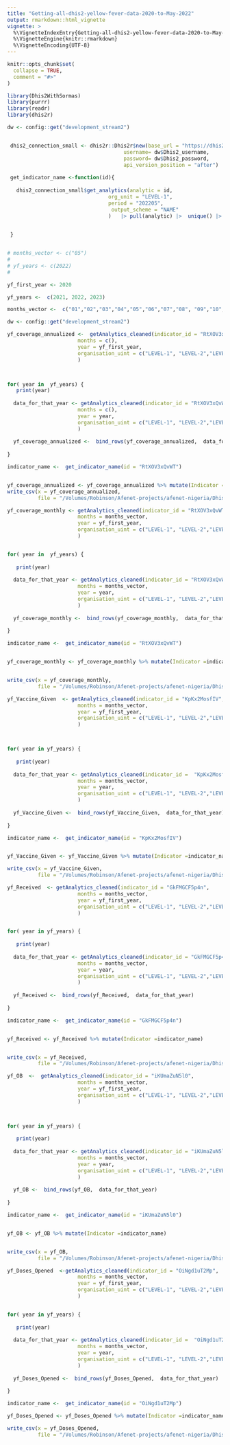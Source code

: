```yaml
---
title: "Getting-all-dhis2-yellow-fever-data-2020-to-May-2022"
output: rmarkdown::html_vignette
vignette: >
  %\VignetteIndexEntry{Getting-all-dhis2-yellow-fever-data-2020-to-May-2022}
  %\VignetteEngine{knitr::rmarkdown}
  %\VignetteEncoding{UTF-8}
---
```


```r
knitr::opts_chunk$set(
  collapse = TRUE,
  comment = "#>"
)
```

```r
library(Dhis2WithSormas)
library(purrr)
library(readr)
library(dhis2r)
```

```r



dw <- config::get("development_stream2")


 dhis2_connection_small <- dhis2r::Dhis2r$new(base_url = "https://dhis2nigeria.org.ng/dhis/",
                                      username= dw$Dhis2_username,
                                      password= dw$Dhis2_password,
                                      api_version_position = "after")
 
 get_indicator_name <-function(id){
   
   dhis2_connection_small$get_analytics(analytic = id,
                                 org_unit = "LEVEL-1",
                                 period = "202205",
                                  output_scheme = "NAME"
                                 )   |> pull(analytic) |>  unique() |> as.character()

   
 }  


# months_vector <- c("05")
# 
# yf_years <- c(2022)
# 

yf_first_year <- 2020

yf_years <-  c(2021, 2022, 2023)

months_vector <-  c("01","02","03","04","05","06","07","08", "09","10","11","12")

```

```r

dw <- config::get("development_stream2")
```



```r
yf_coverage_annualized <-  getAnalytics_cleaned(indicator_id = "RtXOV3xQvWT",
                       months = c(),
                       year = yf_first_year,
                       organisation_uint = c("LEVEL-1", "LEVEL-2","LEVEL-3")
                       )



for( year in  yf_years) {
   print(year)
  
  data_for_that_year <- getAnalytics_cleaned(indicator_id = "RtXOV3xQvWT",
                       months = c(),
                       year = year,
                       organisation_uint = c("LEVEL-1", "LEVEL-2","LEVEL-3")
                       )
  
  yf_coverage_annualized <-  bind_rows(yf_coverage_annualized,  data_for_that_year)
  
}

indicator_name <-  get_indicator_name(id = "RtXOV3xQvWT")


yf_coverage_annualized <- yf_coverage_annualized %>% mutate(Indicator =indicator_name)
write_csv(x = yf_coverage_annualized,
          file = "/Volumes/Robinson/Afenet-projects/afenet-nigeria/Dhis2WithSormas/data-raw/yf_coverage_annualized.csv")
```


```r
yf_coverage_monthly <- getAnalytics_cleaned(indicator_id = "RtXOV3xQvWT",
                       months = months_vector,
                       year = yf_first_year,
                       organisation_uint = c("LEVEL-1", "LEVEL-2","LEVEL-3")
                       )


for( year in  yf_years) {
  
   print(year)
  
  data_for_that_year <- getAnalytics_cleaned(indicator_id = "RtXOV3xQvWT",
                       months = months_vector,
                       year = year,
                       organisation_uint = c("LEVEL-1", "LEVEL-2","LEVEL-3")
                       )
  
  yf_coverage_monthly <-  bind_rows(yf_coverage_monthly,  data_for_that_year)
  
}

indicator_name <-  get_indicator_name(id = "RtXOV3xQvWT")


yf_coverage_monthly <- yf_coverage_monthly %>% mutate(Indicator =indicator_name)


write_csv(x = yf_coverage_monthly,
          file = "/Volumes/Robinson/Afenet-projects/afenet-nigeria/Dhis2WithSormas/data-raw/yf_coverage_monthly.csv")
```


```r
yf_Vaccine_Given  <- getAnalytics_cleaned(indicator_id = "KpKx2MosfIV",
                       months = months_vector,
                       year = yf_first_year,
                       organisation_uint = c("LEVEL-1", "LEVEL-2","LEVEL-3")
                       )



for( year in yf_years) {
  
   print(year)
  
  data_for_that_year <- getAnalytics_cleaned(indicator_id =  "KpKx2MosfIV",
                       months = months_vector,
                       year = year,
                       organisation_uint = c("LEVEL-1", "LEVEL-2","LEVEL-3")
                       )
  
  yf_Vaccine_Given <-  bind_rows(yf_Vaccine_Given,  data_for_that_year)
  
}

indicator_name <-  get_indicator_name(id = "KpKx2MosfIV")


yf_Vaccine_Given <- yf_Vaccine_Given %>% mutate(Indicator =indicator_name)

write_csv(x = yf_Vaccine_Given,
          file = "/Volumes/Robinson/Afenet-projects/afenet-nigeria/Dhis2WithSormas/data-raw/yf_Vaccine_Given.csv")


```


```r
yf_Received  <- getAnalytics_cleaned(indicator_id = "GkFMGCF5p4n",
                       months = months_vector,
                       year = yf_first_year,
                       organisation_uint = c("LEVEL-1", "LEVEL-2","LEVEL-3")
                       )


for( year in yf_years) {
  
   print(year)
  
  data_for_that_year <- getAnalytics_cleaned(indicator_id = "GkFMGCF5p4n",
                       months = months_vector,
                       year = year,
                       organisation_uint = c("LEVEL-1", "LEVEL-2","LEVEL-3")
                       )
  
  yf_Received <-  bind_rows(yf_Received,  data_for_that_year)
  
}

indicator_name <-  get_indicator_name(id = "GkFMGCF5p4n")


yf_Received <- yf_Received %>% mutate(Indicator =indicator_name)


write_csv(x = yf_Received,
          file = "/Volumes/Robinson/Afenet-projects/afenet-nigeria/Dhis2WithSormas/data-raw/yf_Received.csv")

```


```r
yf_OB  <-  getAnalytics_cleaned(indicator_id = "iKUmaZuN5l0",
                       months = months_vector,
                       year = yf_first_year,
                       organisation_uint = c("LEVEL-1", "LEVEL-2","LEVEL-3")
                       )



for( year in yf_years) {
  
   print(year)
  
  data_for_that_year <- getAnalytics_cleaned(indicator_id = "iKUmaZuN5l0",
                       months = months_vector,
                       year = year,
                       organisation_uint = c("LEVEL-1", "LEVEL-2","LEVEL-3")
                       )
  
  yf_OB <-  bind_rows(yf_OB,  data_for_that_year)
  
}

indicator_name <-  get_indicator_name(id = "iKUmaZuN5l0")


yf_OB <- yf_OB %>% mutate(Indicator =indicator_name)


write_csv(x = yf_OB,
          file = "/Volumes/Robinson/Afenet-projects/afenet-nigeria/Dhis2WithSormas/data-raw/yf_OB.csv")

```



```r
yf_Doses_Opened  <-getAnalytics_cleaned(indicator_id = "OiNgd1uT2Mp",
                       months = months_vector,
                       year = yf_first_year,
                       organisation_uint = c("LEVEL-1", "LEVEL-2","LEVEL-3")
                       )


for( year in yf_years) {
  
   print(year)
  
  data_for_that_year <- getAnalytics_cleaned(indicator_id =  "OiNgd1uT2Mp",
                       months = months_vector,
                       year = year,
                       organisation_uint = c("LEVEL-1", "LEVEL-2","LEVEL-3")
                       )
  
  yf_Doses_Opened <-  bind_rows(yf_Doses_Opened,  data_for_that_year)
  
}

indicator_name <-  get_indicator_name(id = "OiNgd1uT2Mp")

yf_Doses_Opened <- yf_Doses_Opened %>% mutate(Indicator =indicator_name)

write_csv(x = yf_Doses_Opened,
          file = "/Volumes/Robinson/Afenet-projects/afenet-nigeria/Dhis2WithSormas/data-raw/yf_Doses_Opened.csv")
```



